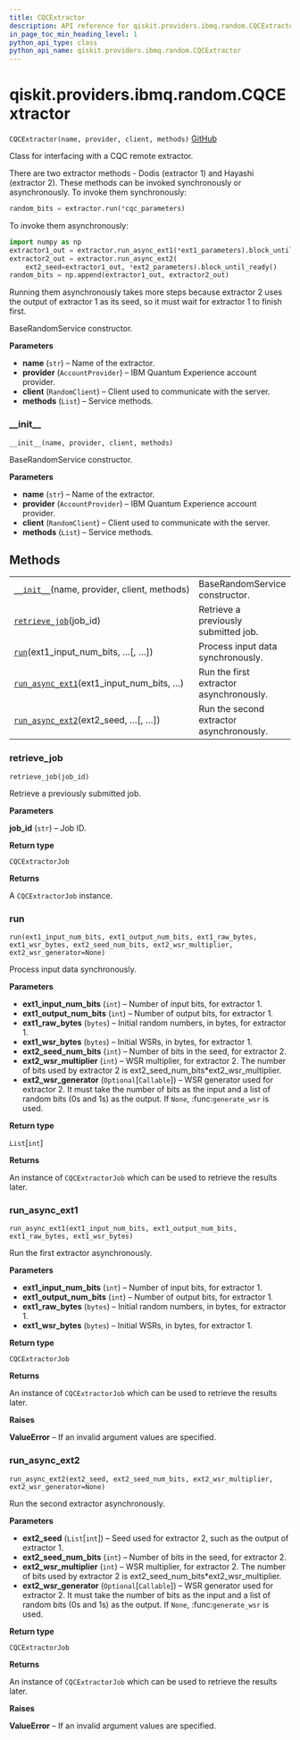 ```yaml
---
title: CQCExtractor
description: API reference for qiskit.providers.ibmq.random.CQCExtractor
in_page_toc_min_heading_level: 1
python_api_type: class
python_api_name: qiskit.providers.ibmq.random.CQCExtractor
---
```


# qiskit.providers.ibmq.random.CQCExtractor

<span id="qiskit.providers.ibmq.random.CQCExtractor" />

`CQCExtractor(name, provider, client, methods)` [GitHub](https://github.com/qiskit/qiskit-ibmq-provider/tree/stable/0.15/qiskit/providers/ibmq/random/cqcextractor.py "view source code")

Class for interfacing with a CQC remote extractor.

There are two extractor methods - Dodis (extractor 1) and Hayashi (extractor 2). These methods can be invoked synchronously or asynchronously. To invoke them synchronously:

```python
random_bits = extractor.run(*cqc_parameters)
```

To invoke them asynchronously:

```python
import numpy as np
extractor1_out = extractor.run_async_ext1(*ext1_parameters).block_until_ready()
extractor2_out = extractor.run_async_ext2(
    ext2_seed=extractor1_out, *ext2_parameters).block_until_ready()
random_bits = np.append(extractor1_out, extractor2_out)
```

Running them asynchronously takes more steps because extractor 2 uses the output of extractor 1 as its seed, so it must wait for extractor 1 to finish first.

BaseRandomService constructor.

**Parameters**

*   **name** (`str`) – Name of the extractor.
*   **provider** (`AccountProvider`) – IBM Quantum Experience account provider.
*   **client** (`RandomClient`) – Client used to communicate with the server.
*   **methods** (`List`) – Service methods.

### \_\_init\_\_

<span id="qiskit.providers.ibmq.random.CQCExtractor.__init__" />

`__init__(name, provider, client, methods)`

BaseRandomService constructor.

**Parameters**

*   **name** (`str`) – Name of the extractor.
*   **provider** (`AccountProvider`) – IBM Quantum Experience account provider.
*   **client** (`RandomClient`) – Client used to communicate with the server.
*   **methods** (`List`) – Service methods.

## Methods

|                                                                                                                                                                     |                                          |
| ------------------------------------------------------------------------------------------------------------------------------------------------------------------- | ---------------------------------------- |
| [`__init__`](#qiskit.providers.ibmq.random.CQCExtractor.__init__ "qiskit.providers.ibmq.random.CQCExtractor.__init__")(name, provider, client, methods)             | BaseRandomService constructor.           |
| [`retrieve_job`](#qiskit.providers.ibmq.random.CQCExtractor.retrieve_job "qiskit.providers.ibmq.random.CQCExtractor.retrieve_job")(job\_id)                         | Retrieve a previously submitted job.     |
| [`run`](#qiskit.providers.ibmq.random.CQCExtractor.run "qiskit.providers.ibmq.random.CQCExtractor.run")(ext1\_input\_num\_bits, …\[, …])                            | Process input data synchronously.        |
| [`run_async_ext1`](#qiskit.providers.ibmq.random.CQCExtractor.run_async_ext1 "qiskit.providers.ibmq.random.CQCExtractor.run_async_ext1")(ext1\_input\_num\_bits, …) | Run the first extractor asynchronously.  |
| [`run_async_ext2`](#qiskit.providers.ibmq.random.CQCExtractor.run_async_ext2 "qiskit.providers.ibmq.random.CQCExtractor.run_async_ext2")(ext2\_seed, …\[, …])       | Run the second extractor asynchronously. |

### retrieve\_job

<span id="qiskit.providers.ibmq.random.CQCExtractor.retrieve_job" />

`retrieve_job(job_id)`

Retrieve a previously submitted job.

**Parameters**

**job\_id** (`str`) – Job ID.

**Return type**

`CQCExtractorJob`

**Returns**

A `CQCExtractorJob` instance.

### run

<span id="qiskit.providers.ibmq.random.CQCExtractor.run" />

`run(ext1_input_num_bits, ext1_output_num_bits, ext1_raw_bytes, ext1_wsr_bytes, ext2_seed_num_bits, ext2_wsr_multiplier, ext2_wsr_generator=None)`

Process input data synchronously.

**Parameters**

*   **ext1\_input\_num\_bits** (`int`) – Number of input bits, for extractor 1.
*   **ext1\_output\_num\_bits** (`int`) – Number of output bits, for extractor 1.
*   **ext1\_raw\_bytes** (`bytes`) – Initial random numbers, in bytes, for extractor 1.
*   **ext1\_wsr\_bytes** (`bytes`) – Initial WSRs, in bytes, for extractor 1.
*   **ext2\_seed\_num\_bits** (`int`) – Number of bits in the seed, for extractor 2.
*   **ext2\_wsr\_multiplier** (`int`) – WSR multiplier, for extractor 2. The number of bits used by extractor 2 is ext2\_seed\_num\_bits\*ext2\_wsr\_multiplier.
*   **ext2\_wsr\_generator** (`Optional`\[`Callable`]) – WSR generator used for extractor 2. It must take the number of bits as the input and a list of random bits (0s and 1s) as the output. If `None`, :func:`generate_wsr` is used.

**Return type**

`List`\[`int`]

**Returns**

An instance of `CQCExtractorJob` which can be used to retrieve the results later.

### run\_async\_ext1

<span id="qiskit.providers.ibmq.random.CQCExtractor.run_async_ext1" />

`run_async_ext1(ext1_input_num_bits, ext1_output_num_bits, ext1_raw_bytes, ext1_wsr_bytes)`

Run the first extractor asynchronously.

**Parameters**

*   **ext1\_input\_num\_bits** (`int`) – Number of input bits, for extractor 1.
*   **ext1\_output\_num\_bits** (`int`) – Number of output bits, for extractor 1.
*   **ext1\_raw\_bytes** (`bytes`) – Initial random numbers, in bytes, for extractor 1.
*   **ext1\_wsr\_bytes** (`bytes`) – Initial WSRs, in bytes, for extractor 1.

**Return type**

`CQCExtractorJob`

**Returns**

An instance of `CQCExtractorJob` which can be used to retrieve the results later.

**Raises**

**ValueError** – If an invalid argument values are specified.

### run\_async\_ext2

<span id="qiskit.providers.ibmq.random.CQCExtractor.run_async_ext2" />

`run_async_ext2(ext2_seed, ext2_seed_num_bits, ext2_wsr_multiplier, ext2_wsr_generator=None)`

Run the second extractor asynchronously.

**Parameters**

*   **ext2\_seed** (`List`\[`int`]) – Seed used for extractor 2, such as the output of extractor 1.
*   **ext2\_seed\_num\_bits** (`int`) – Number of bits in the seed, for extractor 2.
*   **ext2\_wsr\_multiplier** (`int`) – WSR multiplier, for extractor 2. The number of bits used by extractor 2 is ext2\_seed\_num\_bits\*ext2\_wsr\_multiplier.
*   **ext2\_wsr\_generator** (`Optional`\[`Callable`]) – WSR generator used for extractor 2. It must take the number of bits as the input and a list of random bits (0s and 1s) as the output. If `None`, :func:`generate_wsr` is used.

**Return type**

`CQCExtractorJob`

**Returns**

An instance of `CQCExtractorJob` which can be used to retrieve the results later.

**Raises**

**ValueError** – If an invalid argument values are specified.

